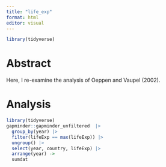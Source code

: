 ```yaml
---
title: "life_exp"
format: html
editor: visual
---
```


```r
library(tidyverse)
```

# Abstract

Here, I re-examine the analysis of Oeppen and Vaupel (2002).

# Analysis

```r
library(tidyverse)
gapminder::gapminder_unfiltered  |> 
  group_by(year) |>
  filter(lifeExp == max(lifeExp)) |>
  ungroup() |>
  select(year, country, lifeExp) |>
  arrange(year) ->
  sumdat
```



